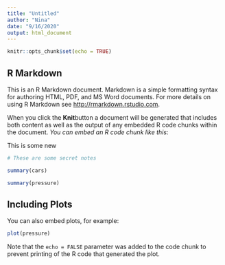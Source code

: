 ```yaml
---
title: "Untitled"
author: "Nina"
date: "9/16/2020"
output: html_document
---
```


```r
knitr::opts_chunk$set(echo = TRUE)
```

## R Markdown

This is an R Markdown document. Markdown is a simple formatting syntax for authoring HTML, PDF, and MS Word documents. For more details on using R Markdown see <http://rmarkdown.rstudio.com>.

When you click the  **Knit**button a document will be generated that includes both content as well as the output of any embedded R code chunks within the document. *You can embed an R code chunk like this*:

This is some new 
```r
# These are some secret notes
```



```r
summary(cars)
```

```r

summary(pressure)


```



## Including Plots

You can also embed plots, for example:

```r
plot(pressure)
```

Note that the `echo = FALSE` parameter was added to the code chunk to prevent printing of the R code that generated the plot.
